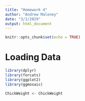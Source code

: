 ```yaml
---
title: "Homework 4"
author: "Andrew Maloney"
date: "3/1/2019"
output: html_document
---
```


```r
knitr::opts_chunk$set(echo = TRUE)
```

# Loading Data 

```r
library(dplyr)
library(forcats)
library(ggplot2)
library(ggmosaic)

ChickWeight <- ChickWeight

```
